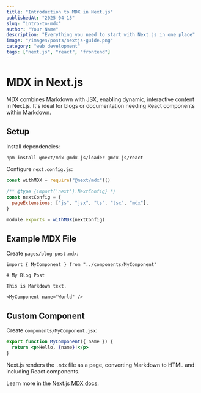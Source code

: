 ```yaml
---
title: "Introduction to MDX in Next.js"
publishedAt: "2025-04-15"
slug: "intro-to-mdx"
author: "Your Name"
description: "Everything you need to start with Next.js in one place"
image: "/images/posts/nextjs-guide.png"
category: "web development"
tags: ["next.js", "react", "frontend"]
---
```


# MDX in Next.js

MDX combines Markdown with JSX, enabling dynamic, interactive content in Next.js. It's ideal for blogs or documentation needing React components within Markdown.

## Setup

Install dependencies:

```bash
npm install @next/mdx @mdx-js/loader @mdx-js/react
```

Configure `next.config.js`:

```js
const withMDX = require("@next/mdx")()

/** @type {import('next').NextConfig} */
const nextConfig = {
  pageExtensions: ["js", "jsx", "ts", "tsx", "mdx"],
}

module.exports = withMDX(nextConfig)
```

## Example MDX File

Create `pages/blog-post.mdx`:

```mdx
import { MyComponent } from "../components/MyComponent"

# My Blog Post

This is Markdown text.

<MyComponent name="World" />
```

## Custom Component

Create `components/MyComponent.jsx`:

```jsx
export function MyComponent({ name }) {
  return <p>Hello, {name}!</p>
}
```

Next.js renders the `.mdx` file as a page, converting Markdown to HTML and including React components.

Learn more in the [Next.js MDX docs](https://nextjs.org/docs/app/building-your-application/configuring/mdx).
